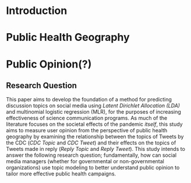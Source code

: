 # Introduction

# Public Health Geography

# Public Opinion(?)

## Research Question

This paper aims to develop the foundation of a method for predicting discussion topics on social media using *Latent Dirichlet Allocation (LDA)* and multinomial logistic regression (MLR), for the purposes of increasing effectiveness of science communication programs.  As much of the literature focuses on the societal effects of the pandemic *itself*, this study aims to measure user opinion from the perspective of public health geography by examining the relationship between the topics of Tweets by the CDC (*CDC Topic* and *CDC Tweet*) and their effects on the topics of Tweets made in reply (*Reply Topic* and *Reply Tweet*). This study intends to answer the following research question; fundamentally, how can social media managers (whether for governmental or non-governmental organizations) use topic modeling to better understand public opinion to tailor more effective public health campaigns.